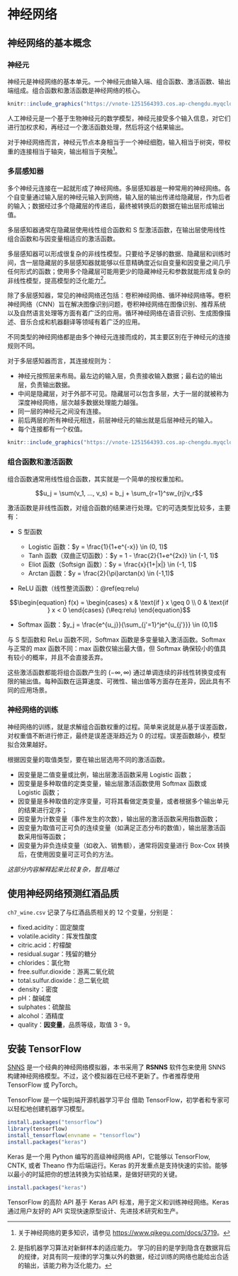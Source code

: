 # 神经网络 {#neural-network}

## 神经网络的基本概念 {#concept-of-neural-network}

### 神经元

神经元是神经网络的基本单元。一个神经元由输入端、组合函数、激活函数、输出端组成。组合函数和激活函数是神经网络的核心。

```r
knitr::include_graphics("https://vnote-1251564393.cos.ap-chengdu.myqcloud.com/typora-img/20220420092837.png")
```

人工神经元是一个基于生物神经元的数学模型，神经元接受多个输入信息，对它们进行加权求和，再经过一个激活函数处理，然后将这个结果输出。

对于神经网络而言，神经元节点本身相当于一个神经细胞，输入相当于树突，带权重的连接相当于轴突，输出相当于突触[^neural-network-1]。

[^neural-network-1]: 关于神经网络的更多知识，请参见 <https://www.qikegu.com/docs/3719>。

### 多层感知器

多个神经元连接在一起就形成了神经网络。多层感知器是一种常用的神经网络。各个自变量通过输入层的神经元输入到网络，输入层的输出传递给隐藏层，作为后者的输入；数据经过多个隐藏层的传递后，最终被转换后的数据在输出层形成输出值。

多层感知器通常在隐藏层使用线性组合函数和 S 型激活函数，在输出层使用线性组合函数和与因变量相适应的激活函数。

多层感知器可以形成很复杂的非线性模型。只要给予足够的数据、隐藏层和训练时间，含一层隐藏层的多层感知器就能够以任意精确度近似自变量和因变量之间几乎任何形式的函数；使用多个隐藏层可能用更少的隐藏神经元和参数就能形成复杂的非线性模型，提高模型的泛化能力[^neural-network-2]。

[^neural-network-2]: 是指机器学习算法对新鲜样本的适应能力。 学习的目的是学到隐含在数据背后的规律，对具有同一规律的学习集以外的数据，经过训练的网络也能给出合适的输出，该能力称为泛化能力。

除了多层感知器，常见的神经网络还包括：卷积神经网络、循环神经网络等。卷积神经网络（CNN）旨在解决图像识别问题，卷积神经网络在图像识别、推荐系统以及自然语言处理等方面有着广泛的应用。循环神经网络在语音识别、生成图像描述、音乐合成和机器翻译等领域有着广泛的应用。

不同类型的神经网络都是由多个神经元连接而成的，其主要区别在于神经元的连接规则不同。

对于多层感知器而言，其连接规则为：

-   神经元按照层来布局。最左边的输入层，负责接收输入数据；最右边的输出层，负责输出数据。
-   中间是隐藏层，对于外部不可见。隐藏层可以包含多层，大于一层的就被称为深度神经网络，层次越多数据处理能力越强。
-   同一层的神经元之间没有连接。
-   前后两层的所有神经元相连，前层神经元的输出就是后层神经元的输入。
-   每个连接都有一个权值。

```r
knitr::include_graphics("https://vnote-1251564393.cos.ap-chengdu.myqcloud.com/typora-img/20220420100007.png")
```

### 组合函数和激活函数

组合函数通常用线性组合函数，其实就是一个简单的按权重加和。

$$u_j = \sum(v_1, ..., v_s) = b_j + \sum_{r=1}^sw_{rj}v_r$$

激活函数是非线性函数，对组合函数的结果进行处理。它的可选类型比较多，主要有：

-   S 型函数

    -   Logistic 函数：$y = \frac{1}{1+e^{-x}} \in (0, 1)$
    -   Tanh 函数（双曲正切函数）：$y = 1 - \frac{2}{1+e^{2x}} \in (-1, 1)$
    -   Eliot 函数（Softsign 函数）：$y = \frac{x}{1+|x|} \in (-1, 1)$
    -   Arctan 函数：$y = \frac{2}{\pi}arctan(x) \in (-1,1)$

-   ReLU 函数（线性整流函数）：\@ref(eq:relu)

$$\begin{equation}
f(x) = 
\begin{cases} 
x  & \text{if } x \geq 0 \\
0  & \text{if } x < 0
\end{cases}
(\#eq:relu)
\end{equation}$$


- Softmax 函数：$y_j = \frac{e^{u_j}}{\sum_{j'=1}^je^{u_{j'}}} \in (0,1)$

与 S 型函数和 ReLu 函数不同，Softmax 函数是多变量输入激活函数。Softmax 与正常的 max 函数不同：max 函数仅输出最大值，但 Softmax 确保较小的值具有较小的概率，并且不会直接丢弃。

这些激活函数都能将组合函数产生的 $(-\infty, \infty)$ 通过单调连续的非线性转换变成有限的输出值。每种函数在运算速度、可微性、输出值等方面存在差异，因此具有不同的应用场景。

### 神经网络的训练

神经网络的训练，就是求解组合函数权重的过程。简单来说就是从基于误差函数，对权重值不断进行修正，最终是误差逐渐趋近为 0 的过程。误差函数越小，模型拟合效果越好。

根据因变量的取值类型，要在输出层选用不同的激活函数。

- 因变量是二值变量或比例，输出层激活函数采用 Logistic 函数；
- 因变量是多种取值的定类变量，输出层激活函数使用 Softmax 函数或 Logistic 函数；
- 因变量是多种取值的定序变量，可将其看做定类变量，或者根据多个输出单元的结果进行定序；
- 因变量为计数变量（事件发生的次数），输出层的激活函数采用指数函数；
- 因变量为取值可正可负的连续变量（如满足正态分布的数值），输出层激活函数采用恒等函数；
- 因变量为非负连续变量（如收入、销售额），通常将因变量进行 Box-Cox 转换后，在使用因变量可正可负的方法。

*这部分内容解释起来比较复杂，暂且略过*

## 使用神经网络预测红酒品质

`ch7_wine.csv` 记录了与红酒品质相关的 12 个变量，分别是：

- fixed.acidity：固定酸度
- volatile.acidity：挥发性酸度
- citric.acid：柠檬酸
- residual.sugar：残留的糖分
- chlorides：氯化物
- free.sulfur.dioxide：游离二氧化硫
- total.sulfur.dioxide：总二氧化硫
- density：密度
- pH：酸碱度
- sulphates：硫酸盐
- alcohol：酒精度
- quality：**因变量**，品质等级，取值 3 - 9。


## 安装 TensorFlow

[SNNS](http://www.ra.cs.uni-tuebingen.de/SNNS/welcome.html) 是一个经典的神经网络模拟器，本书采用了 **RSNNS** 软件包来使用 SNNS 构建神经网络模型。不过，这个模拟器在已经不更新了。作者推荐使用 TensorFlow 或 PyTorch。

TensorFlow 是一个端到端开源机器学习平台
借助 TensorFlow，初学者和专家可以轻松地创建机器学习模型。

```r
install.packages("tensorflow")
library(tensorflow)
install_tensorflow(envname = "tensorflow")
install.packages("keras")
```

Keras 是一个用 Python 编写的高级神经网络 API，它能够以 TensorFlow, CNTK, 或者 Theano 作为后端运行。Keras 的开发重点是支持快速的实验。能够以最小的时延把你的想法转换为实验结果，是做好研究的关键。

```r
install.packages("keras")
```


TensorFlow 的高阶 API 基于 Keras API 标准，用于定义和训练神经网络。Keras 通过用户友好的 API 实现快速原型设计、先进技术研究和生产。
